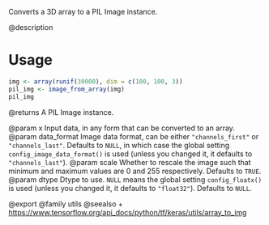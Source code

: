Converts a 3D array to a PIL Image instance.

@description

# Usage
```r
img <- array(runif(30000), dim = c(100, 100, 3))
pil_img <- image_from_array(img)
pil_img
```

@returns
    A PIL Image instance.

@param x Input data, in any form that can be converted to an array.
@param data_format Image data format, can be either `"channels_first"` or
    `"channels_last"`. Defaults to `NULL`, in which case the global
    setting `config_image_data_format()` is used (unless you
    changed it, it defaults to `"channels_last"`).
@param scale Whether to rescale the image such that minimum and maximum values
    are 0 and 255 respectively. Defaults to `TRUE`.
@param dtype Dtype to use. `NULL` means the global setting
    `config_floatx()` is used (unless you changed it, it
    defaults to `"float32"`). Defaults to `NULL`.

@export
@family utils
@seealso
+ <https://www.tensorflow.org/api_docs/python/tf/keras/utils/array_to_img>
